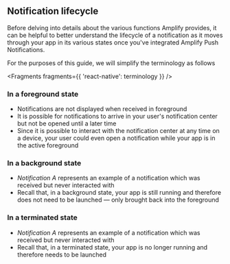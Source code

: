 ## Notification lifecycle

Before delving into details about the various functions Amplify provides, it can be helpful to better understand the lifecycle of a notification as it moves through your app in its various states once you've integrated Amplify Push Notifications.

For the purposes of this guide, we will simplify the terminology as follows


<Fragments fragments={{ 'react-native': terminology }} />

### In a foreground state

 

- Notifications are not displayed when received in foreground
- It is possible for notifications to arrive in your user's notification center but not be opened until a later time
- Since it is possible to interact with the notification center at any time on a device, your user could even open a notification while your app is in the active foreground

### In a background state

 

- _Notification A_ represents an example of a notification which was received but never interacted with
- Recall that, in a background state, your app is still running and therefore does not need to be launched — only brought back into the foreground

### In a terminated state

 

- _Notification A_ represents an example of a notification which was received but never interacted with
- Recall that, in a terminated state, your app is no longer running and therefore needs to be launched

